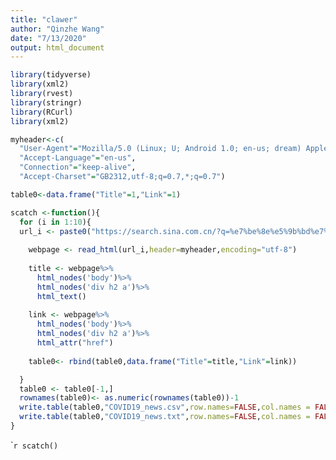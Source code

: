 ```yaml
---
title: "clawer"
author: "Qinzhe Wang"
date: "7/13/2020"
output: html_document
---
```


```r
library(tidyverse)
library(xml2)
library(rvest)
library(stringr)
library(RCurl)
library(xml2)
```


```r
myheader<-c(
  "User-Agent"="Mozilla/5.0 (Linux; U; Android 1.0; en-us; dream) AppleWebKit/525.10 (KHTML, like Gecko) Version/3.0.4 Mobile Safari/523.12.2 ",
  "Accept-Language"="en-us",
  "Connection"="keep-alive",
  "Accept-Charset"="GB2312,utf-8;q=0.7,*;q=0.7")
```


```r
table0<-data.frame("Title"=1,"Link"=1)

scatch <-function(){
  for (i in 1:10){
  url_i <- paste0("https://search.sina.com.cn/?q=%e7%be%8e%e5%9b%bd%e7%96%ab%e6%83%85&c=news&from=channel&col=&range=all&source=&country=&size=10&stime=&etime=&time=&dpc=0&a=&ps=0&pf=0&page=",i)
  
    webpage <- read_html(url_i,header=myheader,encoding="utf-8")
    
    title <- webpage%>%
      html_nodes('body')%>%
      html_nodes('div h2 a')%>%
      html_text()
    
    link <- webpage%>%
      html_nodes('body')%>%
      html_nodes('div h2 a')%>%
      html_attr("href")
    
    table0<- rbind(table0,data.frame("Title"=title,"Link"=link))

  }
  table0 <- table0[-1,]
  rownames(table0)<- as.numeric(rownames(table0))-1
  write.table(table0,"COVID19_news.csv",row.names=FALSE,col.names = FALSE)
  write.table(table0,"COVID19_news.txt",row.names=FALSE,col.names = FALSE)
} 

```



````r
scatch()
```










